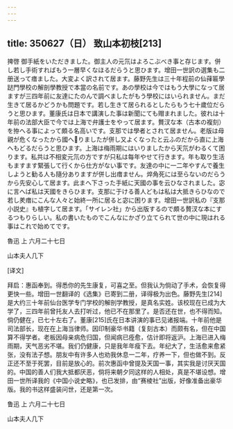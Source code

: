 ```yaml
---
---
---
```

title: 350627（日） 致山本初枝[213]
---




捭啓 御手紙をいただきました。御主人の元氘はよろこぶべき事と存じます。併し若し手術すればもう一層早くなほるだらうと思ひます。增田一世訳の選集も二册送って瘄ました。大変よく訳されて居ます。藤野先生は三十年程前の仙萚匾學跶門學校の解剖學教授で本當の名前です。あの學校は今ではもう大學になって居ますが三四年前に友達にたのんで調べましたがもう學校にはいられません。まだ生きて居るかどうかも問題です。若し生きて居られるとしたらもう七十歲位だらうと思ひます。董康氏は日本で講演した事は新聞にても赗まれました。彼れは十年前の法部大臣で今では上海で弁護士をやって居ます。贅汊な本（古本の複刻）を拵へる事によって頗る名高いです。支那では學者とされて居ません。老版は母親が危くなったから國へりましたが併し又よくなったと云ふのだから直に上海へもどるだらうと思ひます。上海は梅雨期にはいりましたから天氘がわるくて困ります。私共は不相変元氘の方ですが只私は每年やせて行きます。年も取り生活もますます緊張して行くから仕方がない事です。友達の中に一二年やすんで養生しようと勧る人も隨分ありますが併し出瘄ません。焠角死には至らないのだらうから先安心して居ます。此まへ下さった手紙に天國の事を云ひなされました。宓に言へば私は天國をきらひます。支那に于ける善人どもは私は大抵きらひなので若し羑瘄にこんな人々と始終一所に居ると宓に困ります。增田一世訳私の『支那小説史』も植字して居ます。「サイレン社」から出版するので頗る贅汊な本にするつもりらしい。私の書いたものでこんなにかざり立てられて世の中に現はれる事はこれで始めてです。

魯迅 上 六月二十七日

山本夫人几下

[译文]

拜启：惠函奉到。得悉你的先生康复，可喜之至。但我认为倘动了手术，会恢复得更快一些。增田一世翻译的《选集》已寄到二册，译得极为出色。藤野先生[214]是大约三十年前仙台医学专门学校的解剖学教授，是真名实姓。该校现在已成为大学了，三四年前曾托友人去打听过，他已不在那里了。是否还在世，也不得而知。倘仍健在，已七十左右了。董康[215]氏在日本讲演的事已见诸报端。十年前他是司法部长，现在在上海当律师。因印制豪华书籍（复刻古本）而颇有名，但在中国算不得学者。老板因母亲病危归国，但闻病已痊愈，估计即将返沪。上海已进入梅雨期，天气恶劣不堪。我们仍健康，只是我年年瘦下去。年纪大了，生活愈来愈紧张，没有法子想。朋友中有许多人也劝我休息一二年，疗养一下，但也做不到。反正还不至于死罢，目前是放心的。前次惠函中曾提及天国一事，其实我是讨厌天国的。中国的善人们我大抵都厌恶，倘将来朝夕同这样的人相处，真是不堪设想。增田一世所译我的《中国小说史略》，也已发排，由“赛棱社”出版，好像准备出豪华版。我的书这样盛装问世，还是第一次。

鲁迅 上 六月二十七日

山本夫人几下